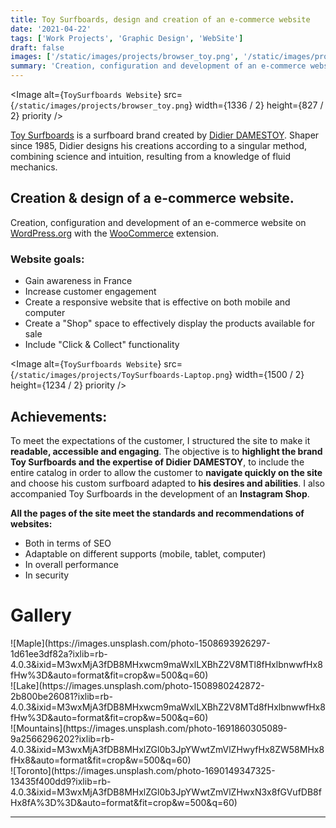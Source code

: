 ```yaml
---
title: Toy Surfboards, design and creation of an e-commerce website
date: '2021-04-22'
tags: ['Work Projects', 'Graphic Design', 'WebSite']
draft: false
images: ['/static/images/projects/browser_toy.png', '/static/images/projects/browser_toy.png']
summary: 'Creation, configuration and development of an e-commerce website on WordPress for a famous surfboard shaper'
---
```


<Image
  alt={`ToySurfboards Website`}
  src={`/static/images/projects/browser_toy.png`}
  width={1336 / 2}
  height={827 / 2}
  priority
/>

[Toy Surfboards](https://toysurfboards.com/) is a surfboard brand created by [Didier DAMESTOY](https://toysurfboards.com/didier-damestoy-shaper/). Shaper since 1985, Didier designs his creations according to a singular method, combining science and intuition, resulting from a knowledge of fluid mechanics.

## Creation & design of a e-commerce website.

Creation, configuration and development of an e-commerce website on [WordPress.org](https://fr.wordpress.org/) with the [WooCommerce](https://woocommerce.com/) extension.

### Website goals:

- Gain awareness in France
- Increase customer engagement
- Create a responsive website that is effective on both mobile and computer
- Create a "Shop" space to effectively display the products available for sale
- Include "Click & Collect" functionality

<Image
  alt={`ToySurfboards Website`}
  src={`/static/images/projects/ToySurfboards-Laptop.png`}
  width={1500 / 2}
  height={1234 / 2}
  priority
/>

## Achievements:

To meet the expectations of the customer, I structured the site to make it **readable, accessible and engaging**. The objective is to **highlight the brand Toy Surfboards and the expertise of Didier DAMESTOY**, to include the entire catalog in order to allow the customer to **navigate quickly on the site** and choose his custom surfboard adapted to **his desires and abilities**. I also accompanied Toy Surfboards in the development of an **Instagram Shop**.

**All the pages of the site meet the standards and recommendations of websites:**

- Both in terms of SEO
- Adaptable on different supports (mobile, tablet, computer)
- In overall performance
- In security

# Gallery

<div className="-mx-2 flex flex-wrap overflow-hidden xl:-mx-2">
  <div className="my-1 w-full overflow-hidden px-2 xl:my-1 xl:w-1/2 xl:px-2">
    ![Maple](https://images.unsplash.com/photo-1508693926297-1d61ee3df82a?ixlib=rb-4.0.3&ixid=M3wxMjA3fDB8MHxwcm9maWxlLXBhZ2V8MTl8fHxlbnwwfHx8fHw%3D&auto=format&fit=crop&w=500&q=60)
  </div>
  <div className="my-1 w-full overflow-hidden px-2 xl:my-1 xl:w-1/2 xl:px-2">
    ![Lake](https://images.unsplash.com/photo-1508980242872-2b800be26081?ixlib=rb-4.0.3&ixid=M3wxMjA3fDB8MHxwcm9maWxlLXBhZ2V8MTd8fHxlbnwwfHx8fHw%3D&auto=format&fit=crop&w=500&q=60)
  </div>
  <div className="my-1 w-full overflow-hidden px-2 xl:my-1 xl:w-1/2 xl:px-2">
    ![Mountains](https://images.unsplash.com/photo-1691860305089-9a2566296202?ixlib=rb-4.0.3&ixid=M3wxMjA3fDB8MHxlZGl0b3JpYWwtZmVlZHwyfHx8ZW58MHx8fHx8&auto=format&fit=crop&w=500&q=60)
  </div>
  <div className="my-1 w-full overflow-hidden px-2 xl:my-1 xl:w-1/2 xl:px-2">
    ![Toronto](https://images.unsplash.com/photo-1690149347325-13435f400dd9?ixlib=rb-4.0.3&ixid=M3wxMjA3fDB8MHxlZGl0b3JpYWwtZmVlZHwxN3x8fGVufDB8fHx8fA%3D%3D&auto=format&fit=crop&w=500&q=60)
  </div>
</div>

---
